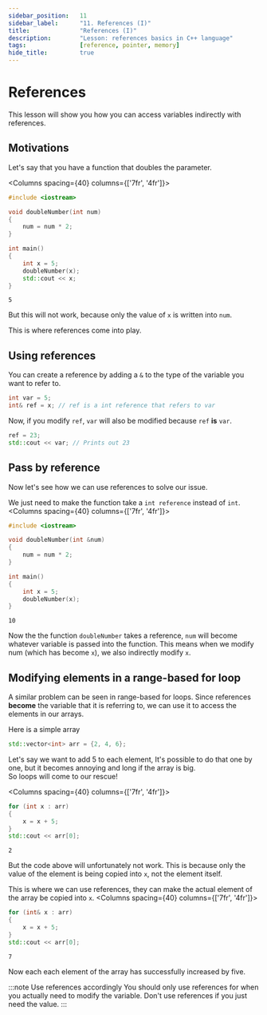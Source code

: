 ```yaml
---
sidebar_position:	11
sidebar_label:		"11. References (I)"
title:				"References (I)"
description:		"Lesson: references basics in C++ language"
tags:				[reference, pointer, memory]
hide_title:			true
---
```



# References
This lesson will show you how you can access variables indirectly with references.

## Motivations
Let's say that you have a function that doubles the parameter.

<Columns spacing={40} columns={['7fr', '4fr']}>
<div>

```cpp
#include <iostream>

void doubleNumber(int num) 
{
    num = num * 2;
}

int main()
{
    int x = 5;
    doubleNumber(x); 
    std::cout << x;
}
```

</div>

<div>

```plaintext title="Output (console)"
5
```

</div>
</Columns>

But this will not work,
because only the value of `x` is written into `num`.

This is where references come into play.


## Using references
You can create a reference by adding a `&` to the type of the variable you want to refer to.
```cpp
int var = 5;
int& ref = x; // ref is a int reference that refers to var
```
Now, if you modify `ref`, `var` will also be modified because `ref` **is** `var`.
```cpp
ref = 23;
std::cout << var; // Prints out 23
```


## Pass by reference
Now let's see how we can use references to solve our issue.

We just need to make the function take a `int reference` instead of `int`.
<Columns spacing={40} columns={['7fr', '4fr']}>
<div>

```cpp
#include <iostream>

void doubleNumber(int &num) 
{
    num = num * 2;
}

int main()
{
    int x = 5;
    doubleNumber(x);
}
```

</div>

<div>

```plaintext title="Output (console)"
10
```

</div>
</Columns>

Now the the function `doubleNumber` takes a reference,
`num` will become whatever variable is passed into the function.
This means when we modify num (which has become `x`), we also indirectly modify `x`.


## Modifying elements in a range-based for loop
A similar problem can be seen in range-based for loops.
Since references **become** the variable that it is referring to,
we can use it to access the elements in our arrays.

Here is a simple array
```cpp
std::vector<int> arr = {2, 4, 6};
```

Let's say we want to add 5 to each element,
It's possible to do that one by one, but it becomes annoying and long if the array is big. <br/>
So loops will come to our rescue!

<Columns spacing={40} columns={['7fr', '4fr']}>
<div>

```cpp
for (int x : arr) 
{
    x = x + 5;
}
std::cout << arr[0];
```

</div>

<div>

```plaintext title="Output (console)"
2
```

</div>
</Columns>

But the code above will unfortunately not work.
This is because only the value of the element is being copied into `x`,
not the element itself.

This is where we can use references,
they can make the actual element of the array be copied into `x`.
<Columns spacing={40} columns={['7fr', '4fr']}>
<div>

```cpp
for (int& x : arr) 
{
    x = x + 5;
}
std::cout << arr[0];
```

</div>

<div>

```plaintext title="Output (console)"
7
```
</div>
</Columns>
Now each each element of the array has successfully increased by five.

:::note Use references accordingly
You should only use references for when you actually need to modify the variable.
Don't use references if you just need the value.
:::
